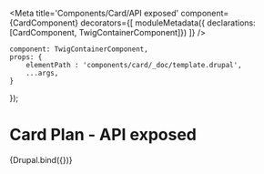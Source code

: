 


<Meta
    title='Components/Card/API exposed'
    component={CardComponent}
    decorators={[
        moduleMetadata({ declarations: [CardComponent, TwigContainerComponent]})
    ]}
/>

    component: TwigContainerComponent,
    props: {
        elementPath : 'components/card/_doc/template.drupal',
        ...args,
    }
});


# Card Plan - API exposed

<Canvas withSource='none'>
    <Story
        name='Drupal - Plan - API exposed'
        height='800px'
        args={{
            cardVariant     : 'plan',
            contentLists    : [
                {
                    title       : 'contentLists.title',
                    description : 'contentLists.description',
                    content     : [
                        {
                            label: 'contentLists.content.label',
                            icon: 'placeholder',
                        }
                    ]
                },
                {
                    title       : 'contentLists.title',
                    description : 'contentLists.description',
                    content     : [
                        {
                            label: 'contentLists.content.label',
                            icon: 'placeholder',
                        }
                    ]
                }
            ],
            promotionBadges : [
                'promotionBadges1',
                'promotionBadges2',
            ],
            price           : {
                upperTitle      : 'price.upperTitle',
                upfront         : {
                    label         : 'price.upfront.label',
                    dollar        : 'price.upfront.dollar',
                },
                dollar          : 'price.dollar',
                cent            : 'price.cent',
                promotion       : {
                    priceStriked  : 'price.promotion.priceStriked',
                    priceSaved    : 'price.promotion.priceSaved',
                    savedLabel    : 'price.promotion.savedLabel',
                    superscript   : 'price.promotion.superscript',
                    direction     : 'price.promotion.direction',
                },
                details         : 'price.details',
                message         : 'price.message',
                infosSupp       : 'price.infosSupp',
                boxAlignement   : 'price.boxAlignement',
                dashed          : 'price.dashed',
                saved           : 'price.saved',
            },
            badge           : {
                label           : 'badge'
            },
            link            : {
                label           : 'link.label',
                href            : '/'
            },
            iconName        : 'apple',
            upperTitle      : 'upperTitle',
            title           : 'title',
            subtitle        : 'subtitle',
            description     : 'description',
            message         : 'message',
            messageLink     : {
                label           : 'messageLink.label',
                href            : '/'
            },
            note            : 'note',
            buttons           : [
                {
                    label       : 'button.label',
                    hierarchy   : 'primary-alt',
                    href        : 'www.videotron.com',
                },
                {
                    label       : 'button.label',
                    href        : 'www.videotron.com',
                }
            ],
        }}
    >
        {Drupal.bind({})}
    </Story>
</Canvas>
